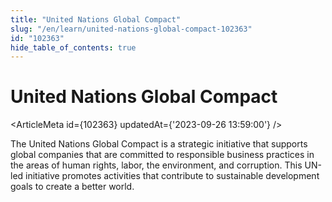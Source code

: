 ```yaml
---
title: "United Nations Global Compact"
slug: "/en/learn/united-nations-global-compact-102363"
id: "102363"
hide_table_of_contents: true
---
```



# United Nations Global Compact

<ArticleMeta id={102363} updatedAt={'2023-09-26 13:59:00'} />
<div className='border-solid border-b border-t-0 my-4 border-[var(--ifm-color-gray-300)]' />

The United Nations Global Compact is a strategic initiative that supports global companies that are committed to responsible business practices in the areas of human rights, labor, the environment, and corruption. This UN-led initiative promotes activities that contribute to sustainable development goals to create a better world.
